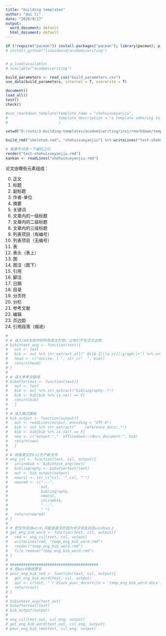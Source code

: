 ```yaml
---
title: "building templates"
author: "dai li"
date: "2020/9/17"
output:
  word_document: default
  html_document: default
---
```


```r
if (!require("pacman")) install.packages("pacman"); library(pacman); p_load(devtools, officer, officedown, knitr, rmarkdown, tidyverse, qdapRegex, readxl, stringi, yaml, roxygen2)
# install_github("lidaidavid/academicwriting")


# p_load(available)
# available("academicwriting")


```

```r

build_parameters <- read_csv("build_parameters.csv")
use_data(build_parameters, internal = T, overwrite = T)

document()
load_all()
test()
check()
```




```r
#use_rmarkdown_template(template_name = "shehuixueyanjiu",
#                       template_description = "a template adhering to the guidlines of the Chinese: Sociological Studies (shehuixueyanjiu)"
#                       )

setwd("D:/nuts/1-building-templates/academicwriting/inst/rmarkdown/templates/shehuixueyanjiu/skeleton")

build_rmd("skeleton.rmd", "shehuixueyanjiu") %>% writeLines("test-shehuixueyanjiu.rmd")

# 需要手动改一下编码之后
render("test-shehuixueyanjiu.rmd")
kankan <- readLines("shehuixueyanjiu.rmd")

```





论文由哪些元素组成：

0. 正文
1. 标题
2. 副标题
3. 作者-单位
4. 摘要
5. 关键词
6. 文章内的一级标题
7. 文章内的二级标题
8. 文章内的三级标题
9. 列表项目（有编号）
10. 列表项目（无编号）
11. 表
12. 表头（表上）
13. 图
14. 图注（图下）
15. 引用
16. 脚注
17. 日期
18. 目录
19. 分页符
20. 分栏
21. 参考文献
22. 编辑
23. 页边距
24. 引用段落（缩进）

```r
# 
# # 读入rmd文档中的所有英文引用，让他们不在正文出现
# bibintext_eng <- function(text){
#   out <- text
#   bib <- out %>% str_extract_all(" @([A-Z]|[a-z])[:graph:]+") %>% unlist() %>% str_c(collapse = ", ")
#   head <- c("nocite: | ", str_c("  ", bib))
#   return(head)
# }
# 
# # 读入参考文献库
# bibaftertext <- function(text){
#   out <- text
#   bib <- out %>% str_extract("bibliography:.*") 
#   bib <- bib[bib %>% is.na() == F]
#   return(bib)
#   }
# 
# # 读入格式模板
# bib_output <- function(output){
#   out <- readLines(output, encoding = "UTF-8")
#   bib <- out %>% str_extract("    reference_docx:.*") 
#   bib <- bib[bib %>% is.na() == F]
#   new <- c("output:","  officedown::rdocx_document:", bib)
#   return(new)
#   }
# 
# # 根据英文的csl生产新文件
# eng_csl <- function(text, csl, output){
#   inlinebib <- bibintext_eng(text)
#   bibliography <- bibaftertext(text)
#   out <- bib_output(output)
#   newcsl <- str_c("csl: '",csl, "'")
#   newrmd <- c("---", 
#               out,
#               bibliography,
#               newcsl,
#               inlinebib,
#               "---",
#               " ")
#   return(newrmd)
# }
# 
# # 把文件变成word,只能是英文的因为中文会乱码在windows上
# get_eng_bib_word <- function(text, csl, output){
#   rmd <- eng_csl(text, csl, output)
#   writeLines(rmd, "temp_eng_bib_word.rmd")
#   render("temp_eng_bib_word.rmd")
#   file.remove("temp_eng_bib_word.rmd")
# }
# 
# ########################################
# # 把word倒进原文
# pour_eng_bib_rmd <- function(text, csl, output){
#   get_eng_bib_word(text, csl, output)
#   out <- c(text, "`r block_pour_docx(file = 'temp_eng_bib_word.docx')`")
#   return(out)
# }
# 
# bibintext_eng(text_out)
# bibaftertext(text)
# bib_output(output)
# 
# eng_csl(text_out, csl_eng, output)
# get_eng_bib_word(text_out, csl_eng, output)
# pour_eng_bib_rmd(text, csl_eng, output)

```

